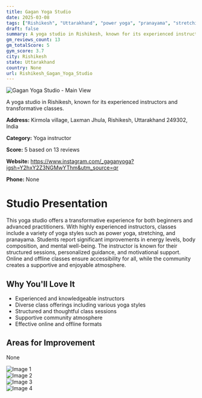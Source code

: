 ```yaml
---
title: Gagan Yoga Studio
date: 2025-03-08
tags: ["Rishikesh", "Uttarakhand", "power yoga", "pranayama", "stretching", "supportive atmosphere", "accessible training", "Rishikesh"]  
draft: false
summary: A yoga studio in Rishikesh, known for its experienced instructors and transformative classes.
gm_reviews_count: 13
gm_totalScore: 5
gym_score: 3.7
city: Rishikesh
state: Uttarakhand
country: None
url: Rishikesh_Gagan_Yoga_Studio
---
```


<div className="aspect-[16/9] relative my-8">
  <img 
    src="https://lh5.googleusercontent.com/p/AF1QipP-9c9ks526vD1xjK1fLkQn14pcPxm3INqZOB6i=w1920-h1080-k-no"
    alt="Gagan Yoga Studio - Main View"
    className="object-cover absolute inset-0 w-full h-full rounded-lg"
  />
</div>

A yoga studio in Rishikesh, known for its experienced instructors and transformative classes.

**Address:** Kirmola village, Laxman Jhula, Rishikesh, Uttarakhand 249302, India

**Category:** Yoga instructor

**Score:** 5 based on 13 reviews

**Website:** https://www.instagram.com/_gaganyoga?igsh=Y2hxY2Z3NGMwYThm&utm_source=qr

**Phone:** None

# Studio Presentation

This yoga studio offers a transformative experience for both beginners and advanced practitioners. 
With highly experienced instructors, classes include a variety of yoga styles such as power yoga, stretching, and pranayama. 
Students report significant improvements in energy levels, body composition, and mental well-being. 
The instructor is known for their structured sessions, personalized guidance, and motivational support. 
Online and offline classes ensure accessibility for all, while the community creates a supportive and enjoyable atmosphere.

## Why You'll Love It

- Experienced and knowledgeable instructors
- Diverse class offerings including various yoga styles
- Structured and thoughtful class sessions
- Supportive community atmosphere
- Effective online and offline formats

## Areas for Improvement

None

<div className="grid grid-cols-1 xl:grid-cols-2 gap-4 my-8">
<div className="aspect-[4/3] relative"><img src="https://lh5.googleusercontent.com/p/AF1QipN7Jb12uDIpBWCLFhUwSdnGZ4vnr5heZPMrLOPD=w1920-h1080-k-no" alt="Image 1" className="object-cover absolute inset-0 w-full h-full rounded-lg" /></div>
<div className="aspect-[4/3] relative"><img src="https://lh5.googleusercontent.com/p/AF1QipOyGxz5vVq-2PAEkoGt8VObhEGgtiRf6WB8eb1N=w1920-h1080-k-no" alt="Image 2" className="object-cover absolute inset-0 w-full h-full rounded-lg" /></div>
<div className="aspect-[4/3] relative"><img src="https://lh5.googleusercontent.com/p/AF1QipNfn2sLpwdmaDNXFXzCwl-FKu60swPWhJx6ZZXg=w1920-h1080-k-no" alt="Image 3" className="object-cover absolute inset-0 w-full h-full rounded-lg" /></div>
<div className="aspect-[4/3] relative"><img src="https://lh5.googleusercontent.com/p/AF1QipOwXevLXfqLcbxlFMMEEpKxvmRbBFRSIGW-QiLD=w1920-h1080-k-no" alt="Image 4" className="object-cover absolute inset-0 w-full h-full rounded-lg" /></div>
</div>